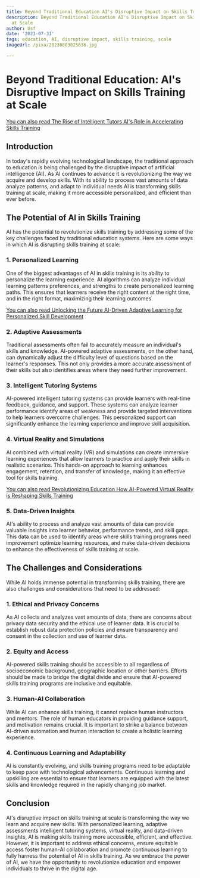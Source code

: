 ```yaml
---
title: Beyond Traditional Education AI's Disruptive Impact on Skills Training at Scale
description: Beyond Traditional Education AI's Disruptive Impact on Skills Training
  at Scale
author: Usf
date: '2023-07-31'
tags: education, AI, disruptive impact, skills training, scale
imageUrl: /pixa/20230803025636.jpg

---
```

# Beyond Traditional Education: AI's  Disruptive Impact on Skills Training at Scale

[You can also read  The Rise of Intelligent Tutors AI's Role in Accelerating Skills Training](The%20Rise%20of%20Intelligent%20Tutors%20AI%27s%20Role%20in%20Accelerating%20Skills%20Training)


##  Introduction

In today's rapidly evolving technological landscape,  the traditional approach to education  is being challenged by the disruptive impact of artificial intelligence (AI). As AI continues to advance it is revolutionizing the way  we acquire and develop skills.  With its ability  to  process vast amounts of data analyze patterns,  and adapt to  individual needs AI is transforming  skills training at scale, making it more accessible personalized,  and efficient than ever before.

## The Potential of AI in Skills Training

AI has the potential to revolutionize skills  training by addressing some of the key challenges  faced by traditional education systems. Here are some ways in which AI is disrupting skills training at scale:

###  1. Personalized Learning

One of the biggest advantages of AI in skills training is its  ability to personalize the learning experience. AI algorithms can analyze individual  learning patterns preferences, and strengths to create personalized learning paths.  This ensures that learners receive the right content at the right  time, and in the right format, maximizing their learning outcomes.

[You can also read Unlocking  the Future AI-Driven Adaptive Learning for  Personalized Skill Development](Unlocking%20the%20Future%20AI-Driven%20Adaptive%20Learning%20for%20Personalized%20Skill%20Development)


### 2. Adaptive Assessments

Traditional assessments often fail to accurately measure an  individual's skills and knowledge.  AI-powered  adaptive assessments, on the other hand, can  dynamically adjust the difficulty level of questions based on the learner's responses. This not only provides a more accurate assessment of their skills but also identifies areas where they need further improvement.

### 3. Intelligent Tutoring Systems

AI-powered intelligent tutoring systems can provide learners with real-time feedback, guidance,  and support. These systems can analyze learner performance identify areas of weakness and provide targeted interventions to help learners overcome challenges. This personalized support can significantly enhance the learning experience and  improve skill acquisition.

### 4. Virtual Reality and Simulations

AI combined with virtual reality (VR) and simulations can create immersive learning experiences that allow  learners to  practice and apply their skills in realistic scenarios. This hands-on approach to learning enhances engagement, retention, and transfer of knowledge, making  it an effective tool for skills training.

[You can also read  Revolutionizing Education How AI-Powered Virtual Reality is Reshaping Skills Training](Revolutionizing%20Education%20How%20AI-Powered%20Virtual%20Reality%20is%20Reshaping%20Skills%20Training)


### 5. Data-Driven Insights

AI's ability to process and analyze vast amounts of data can  provide valuable insights into learner behavior, performance trends, and skill gaps. This data can be used  to identify areas where skills training programs need improvement optimize learning resources, and make data-driven decisions to enhance the effectiveness of skills training at scale.

## The Challenges and Considerations

While AI holds  immense potential in transforming skills training, there are also challenges  and considerations that need  to be addressed:

### 1.  Ethical  and Privacy  Concerns

As AI collects and analyzes vast amounts of data,  there are concerns about privacy data security  and the ethical use of learner data. It is  crucial to establish robust data protection policies and ensure transparency and consent in the collection and use of learner data.

### 2. Equity  and Access

AI-powered skills training  should be accessible to all regardless  of  socioeconomic background, geographic location  or other barriers. Efforts should be made to bridge the  digital divide and ensure that AI-powered skills training programs are inclusive and equitable.

###  3. Human-AI Collaboration

While AI can enhance  skills training, it  cannot replace human instructors and mentors. The role of human educators in providing guidance support, and motivation remains crucial. It is important to  strike  a  balance  between  AI-driven  automation and human interaction to create a holistic learning experience.

### 4. Continuous Learning  and Adaptability

AI is constantly evolving,  and skills  training programs need to be adaptable to keep pace with technological advancements. Continuous learning and  upskilling are essential to ensure that learners are equipped  with the latest skills  and knowledge required  in  the rapidly changing job market.

## Conclusion

AI's disruptive impact on skills training at scale is transforming the way we learn and acquire new skills. With personalized learning,  adaptive assessments intelligent tutoring systems, virtual reality, and data-driven insights, AI is making skills training more accessible, efficient, and effective. However, it is important  to address ethical concerns, ensure equitable access foster human-AI collaboration and  promote continuous learning to fully harness the potential of AI in skills training. As we embrace the power of AI, we have  the opportunity to revolutionize education and empower individuals to thrive in the digital  age.